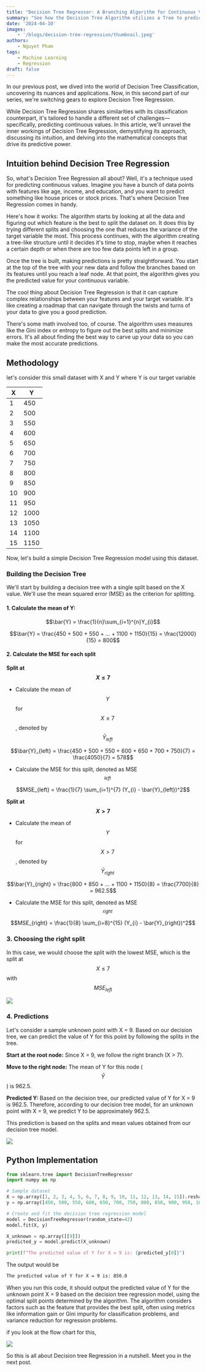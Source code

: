 ```yaml
---
title: "Decision Tree Regressor: A Branching Algorithm for Continuous Values"
summary: "See how the Decision Tree Algorithm utilizes a Tree to predict continuous values and learn to implement it using python and scikit learn"
date: '2024-04-10'
images: 
    - '/blogs/decision-tree-regression/thumbnail.jpeg'
authors:
    - Nguyet Pham
tags: 
    - Machine Learning
    - Regression
draft: false
---
```


In our previous post, we dived into the world of Decision Tree Classification, uncovering its nuances and applications. Now, in this second part of our series, we're switching gears to explore Decision Tree Regression.

While Decision Tree Regression shares similarities with its classification counterpart, it's tailored to handle a different set of challenges—specifically, predicting continuous values. In this article, we'll unravel the inner workings of Decision Tree Regression, demystifying its approach, discussing its intuition, and delving into the mathematical concepts that drive its predictive power.

## Intuition behind Decision Tree Regression

So, what's Decision Tree Regression all about? Well, it's a technique used for predicting continuous values. Imagine you have a bunch of data points with features like age, income, and education, and you want to predict something like house prices or stock prices. That's where Decision Tree Regression comes in handy.

Here's how it works: The algorithm starts by looking at all the data and figuring out which feature is the best to split the dataset on. It does this by trying different splits and choosing the one that reduces the variance of the target variable the most. This process continues, with the algorithm creating a tree-like structure until it decides it's time to stop, maybe when it reaches a certain depth or when there are too few data points left in a group.

Once the tree is built, making predictions is pretty straightforward. You start at the top of the tree with your new data and follow the branches based on its features until you reach a leaf node. At that point, the algorithm gives you the predicted value for your continuous variable.

The cool thing about Decision Tree Regression is that it can capture complex relationships between your features and your target variable. It's like creating a roadmap that can navigate through the twists and turns of your data to give you a good prediction.

There's some math involved too, of course. The algorithm uses measures like the Gini index or entropy to figure out the best splits and minimize errors. It's all about finding the best way to carve up your data so you can make the most accurate predictions.

## Methodology

let's consider this small dataset with X and Y where Y is our target variable

| X  | Y   |
|----|-----|
| 1  | 450 |
| 2  | 500 |
| 3  | 550 |
| 4  | 600 |
| 5  | 650 |
| 6  | 700 |
| 7  | 750 |
| 8  | 800 |
| 9  | 850 |
| 10 | 900 |
| 11 | 950 |
| 12 | 1000|
| 13 | 1050|
| 14 | 1100|
| 15 | 1150|


Now, let's build a simple Decision Tree Regression model using this dataset.

### Building the Decision Tree

We'll start by building a decision tree with a single split based on the X value. We'll use the mean squared error (MSE) as the criterion for splitting.

#### 1. Calculate the mean of Y:

```math
\bar{Y} = \frac{1}{n}\sum_{i=1}^{n}Y_{i}
```

```math
\bar{Y} = \frac{450 + 500 + 550 + ... + 1100 + 1150}{15} = \frac{12000}{15} = 800
```

#### 2. Calculate the MSE for each split

**Split at $$X \leq 7$$**
- Calculate the mean of $$Y$$ for $$X \leq 7$$, denoted by $$\bar{Y}_{left}$$

```math
\bar{Y}_{left} = \frac{450 + 500 + 550 + 600 + 650 + 700 + 750}{7} = \frac{4050}{7} = 578
```

- Calculate the MSE for this split, denoted as MSE<sub>$$left$$</sub>

```math
MSE_{left} = \frac{1}{7} \sum_{i=1}^{7} (Y_{i} - \bar{Y}_{left})^2
```

**Split at $$X > 7$$**
- Calculate the mean of $$Y$$ for $$X > 7$$, denoted by $$\bar{Y}_{right}$$

```math
\bar{Y}_{right} = \frac{800 + 850 + ... + 1100 + 1150}{8} = \frac{7700}{8} = 962.5
```

- Calculate the MSE for this split, denoted as MSE<sub>$$right$$</sub>

```math
MSE_{right} = \frac{1}{8} \sum_{i=8}^{15} (Y_{i} - \bar{Y}_{right})^2
```

### 3. Choosing the right split

In this case, we would choose the split with the lowest MSE, which is the split at $$X \leq 7$$ with $$MSE_{left}$$


![](/blogs/decision-tree-regression/--light-flow-1.png)


### 4. Predictions

Let's consider a sample unknown point with X = 9. Based on our decision tree, we can predict the value of Y for this point by following the splits in the tree.

**Start at the root node:**
Since X = 9, we follow the right branch (X > 7).

**Move to the right node:**
The mean of Y for this node ($$\bar{Y}$$) is 962.5.

**Predicted Y:**
Based on the decision tree, our predicted value of Y for X = 9 is 962.5.
Therefore, according to our decision tree model, for an unknown point with X = 9, we predict Y to be approximately 962.5.

This prediction is based on the splits and mean values obtained from our decision tree model.

![](/blogs/decision-tree-regression/--light-flow-2.png)

## Python Implementation

```py
from sklearn.tree import DecisionTreeRegressor
import numpy as np

# Sample dataset
X = np.array([1, 2, 3, 4, 5, 6, 7, 8, 9, 10, 11, 12, 13, 14, 15]).reshape(-1, 1)
y = np.array([450, 500, 550, 600, 650, 700, 750, 800, 850, 900, 950, 1000, 1050, 1100, 1150])

# Create and fit the decision tree regression model
model = DecisionTreeRegressor(random_state=42)
model.fit(X, y)

X_unknown = np.array([[9]])
predicted_y = model.predict(X_unknown)

print(f"The predicted value of Y for X = 9 is: {predicted_y[0]}")
```

The output would be

```sh
The predicted value of Y for X = 9 is: 850.0
```

When you run this code, it should output the predicted value of Y for the unknown point X = 9 based on the decision tree regression model, using the optimal split points determined by the algorithm. The algorithm considers factors such as the feature that provides the best split, often using metrics like information gain or Gini impurity for classification problems, and variance reduction for regression problems.

if you look at the flow chart for this,

![](/blogs/decision-tree-regression/--light-flow-3.png)


So this is all about Decision tree Regression in a nutshell. Meet you in the next post.